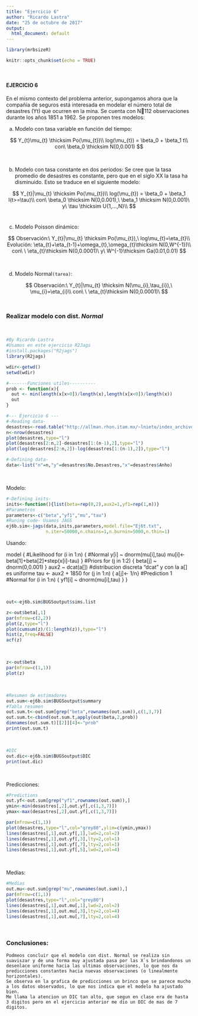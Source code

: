 ```yaml
---
title: "Ejercicio 6"
author: "Ricardo Lastra"
date: "25 de octubre de 2017"
output:
  html_document: default
---
```


```r
library(mrbsizeR)
```
```r
knitr::opts_chunk$set(echo = TRUE)
```

&nbsp;

#### EJERCICIO 6

En el mismo contexto del problema anterior, supongamos
ahora que la compañía de seguros está interesada en modelar el número
total de desastres (Yt) que ocurren en la mina. Se cuenta con N112
observaciones durante los años 1851 a 1962. Se proponen tres modelos: 

a) Modelo con tasa variable en función del tiempo: 

$$
Y_{t}\mu_{t} \thicksim Po(\mu_{t})\\
log(\mu_{t}) = \beta_0 + \beta_1 t\\
con\  \beta_0 \thicksim N(0,0.001)
$$

&nbsp;

b) Modelo con tasa constante en dos períodos: Se cree que la tasa
promedio de desastres es constante, pero que en el siglo XX la tasa ha
disminuido. Esto se traduce en el siguiente modelo: 

$$
Y_{t}|\mu_{t} \thicksim Po(\mu_{t})\\
log(\mu_{t}) = \beta_0 + \beta_1 I(t>=\tau)\\
con\  \beta_0 \thicksim N(0,0.001),\ \beta_1 \thicksim N(0,0.001)\ y\ \tau \thicksim U{1,...,N}\\
$$
&nbsp;

c) Modelo Poisson dinámico:

$$
Observación:\ Y_{t}|\mu_{t} \thicksim Po(\mu_{t}),\ log\mu_{t}=\eta_{t}\\
Evolución: \eta_{t}+\eta_{t-1}+\omega_{t},\omega_{t}\thicksim N(0,W^{-1})\\
con\ \ \eta_{t}\thicksim N(0,0.0001)\ y\ W^{-1}\thicksim Ga(0.01,0.01)
$$

&nbsp;

d) Modelo Normal`(tarea)`:

$$
Observación:\ Y_{t}|\mu_{t} \thicksim N(\mu_{i},\tau_{i}),\
\mu_{i}=\eta_{i}\\
con\ \ \eta_{t}\thicksim N(0,0.0001)\
$$
&nbsp;

### Realizar modelo con dist. *Normal*

&nbsp;

```r
#By Ricardo Lastra
#Usamos en este ejercicio R2Jags
#install.packages("R2jags")
library(R2jags)

wdir<-getwd()
setwd(wdir)

#-------Funciones utiles----------
prob <- function(x){
  out <- min(length(x[x>0])/length(x),length(x[x<0])/length(x))
  out
}

#--- Ejercicio 6 ---
#-Reading data-
desastres<-read.table("http://allman.rhon.itam.mx/~lnieto/index_archivos/desastres.txt",header=TRUE)
n<-nrow(desastres)
plot(desastres,type="l")
plot(desastres[2:n,2]-desastres[1:(n-1),2],type="l")
plot(log(desastres[2:n,2])-log(desastres[1:(n-1),2]),type="l")

#-Defining data-
data<-list("n"=n,"y"=desastres$No.Desastres,"x"=desastres$Anho) 
```

&nbsp;

Modelo:

```r
#-Defining inits-
inits<-function(){list(beta=rep(0,2),aux2=1,yf1=rep(1,n))}
#Parametros
parameters<-c("beta","yf1","mu","tau")
#Runing code- Usamos JAGS
ej6b.sim<-jags(data,inits,parameters,model.file="Ej6t.txt",
               n.iter=50000,n.chains=1,n.burnin=5000,n.thin=1)
```

Usando:

model
{
#Likelihood
for (i in 1:n) {
#Normal
	y[i] ~ dnorm(mu[i],tau)
	mu[i]<-beta[1]+beta[2]*step(x[i]-tau)
	}
#Priors 
for (j in 1:2) { beta[j] ~ dnorm(0,0.001) }
aux2 ~ dcat(a[]) #distribucion discreta "dcat" y con la a[] es uniforme
tau <- aux2 + 1850
for (j in 1:n) { a[j]<- 1/n}
#Prediction 1
#Normal 
for (i in 1:n) { yf1[i] ~ dnorm(mu[i],tau) }
}


&nbsp;

```r
out<-ej6b.sim$BUGSoutput$sims.list

z<-out$beta[,1]
par(mfrow=c(2,2))
plot(z,type="l")
plot(cumsum(z)/(1:length(z)),type="l")
hist(z,freq=FALSE)
acf(z)
```

&nbsp;

```r
z<-out$beta
par(mfrow=c(1,1))
plot(z)
```

&nbsp;

```r
#Resumen de estimadores
out.sum<-ej6b.sim$BUGSoutput$summary
#Tabla resumen
out.sum.t<-out.sum[grep("beta",rownames(out.sum)),c(1,3,7)]
out.sum.t<-cbind(out.sum.t,apply(out$beta,2,prob))
dimnames(out.sum.t)[[2]][4]<-"prob"
print(out.sum.t)
```

&nbsp;

```r
#DIC
out.dic<-ej6b.sim$BUGSoutput$DIC
print(out.dic)
```

&nbsp;

Predicciones:

```r
#Predictions
out.yf<-out.sum[grep("yf1",rownames(out.sum)),]
ymin<-min(desastres[,2],out.yf[,c(1,3,7)])
ymax<-max(desastres[,2],out.yf[,c(1,3,7)])

par(mfrow=c(1,1))
plot(desastres,type="l",col="grey80",ylim=c(ymin,ymax))
lines(desastres[,1],out.yf[,1],lwd=2,col=2)
lines(desastres[,1],out.yf[,3],lty=2,col=1)
lines(desastres[,1],out.yf[,7],lty=2,col=1)
lines(desastres[,1],out.yf[,5],lwd=2,col=4)
```

&nbsp;


Medias:

```r
#Medias
out.mu<-out.sum[grep("mu",rownames(out.sum)),]
par(mfrow=c(1,1))
plot(desastres,type="l",col="grey80")
lines(desastres[,1],out.mu[,1],lwd=2,col=2)
lines(desastres[,1],out.mu[,3],lty=2,col=4)
lines(desastres[,1],out.mu[,7],lty=2,col=4)
```

&nbsp;

### Conclusiones:

    Podmeos concluir que el modelo con dist. Normal se realiza sin suaviszar y de una forma muy ajustada pasa por las X`s brindandonos un desenlace uniforme hacia las ultimas observaciones, lo que nos da predicciones constantes hacia nuevas observaciones (o linealmente horizontales).
    Se observa en la grafica de predicciones un brinco que se parece mucho a los datos observados, lo que nos indica que el modelo ha ajustado bien.
    Me llama la atencion un DIC tan alto, que segun en clase era de hasta 3 digitos pero en el ejercicio anterior me dio un DIC de mas de 7 digitos.



